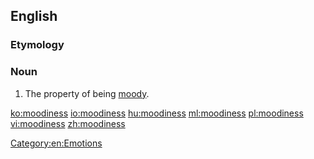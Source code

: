 ==English==
===Etymology===
{{suffix|moody|ness}}

===Noun===
{{en-noun|-|es}}

#The property of being [[moody]].

[[Category:en:Emotions]]

[[ko:moodiness]]
[[io:moodiness]]
[[hu:moodiness]]
[[ml:moodiness]]
[[pl:moodiness]]
[[vi:moodiness]]
[[zh:moodiness]]